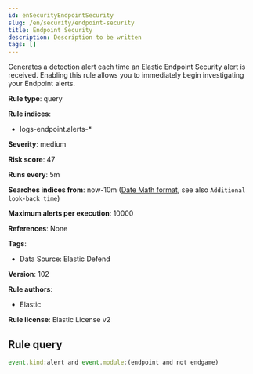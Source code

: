 ```yaml
---
id: enSecurityEndpointSecurity
slug: /en/security/endpoint-security
title: Endpoint Security
description: Description to be written
tags: []
---
```


<div id="endpoint-security"></div>

Generates a detection alert each time an Elastic Endpoint Security alert is received. Enabling this rule allows you to immediately begin investigating your Endpoint alerts.

**Rule type**: query

**Rule indices**: 

* logs-endpoint.alerts-*

**Severity**: medium

**Risk score**: 47

**Runs every**: 5m

**Searches indices from**: now-10m ([Date Math format](((ref))/common-options.html#date-math), see also <DocLink id="enSecurityRulesUiCreate" section="set-the-rules-schedule">`Additional look-back time`</DocLink>)

**Maximum alerts per execution**: 10000

**References**: None

**Tags**: 

* Data Source: Elastic Defend

**Version**: 102

**Rule authors**: 

* Elastic

**Rule license**: Elastic License v2

## Rule query

```js
event.kind:alert and event.module:(endpoint and not endgame)

```
